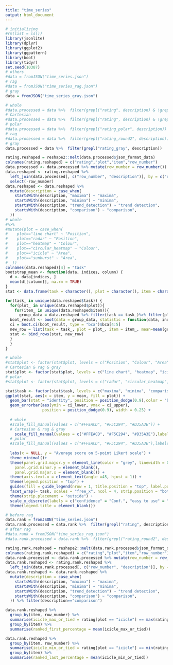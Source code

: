 ---
title: "time_series"
output: html_document
---
```{r, message=FALSE, warning=FALSE}
# initializing
#rm(list = ls())
library(jsonlite)
library(dplyr)
library(ggplot2)
library(ggpattern)
library(boot)
library(tidyr)
set.seed(10387)
# others
#data = fromJSON("time_series.json")
# rag
#data = fromJSON("time_series_rag.json")
# gray
data = fromJSON("time_series_gray.json")

# whole
#data.processed = data %>%  filter(grepl("rating", description) & !grepl("gray", description))
# Cartesian
#data.processed = data %>%  filter(grepl("rating", description) & !grepl("polar", description)& !grepl("gray", description))
# polar
#data.processed = data %>%  filter(grepl("rating_polar", description))
# rag
#data.processed = data %>%  filter(grepl("rating_round2", description)) 
# gray
data.processed = data %>%  filter(grepl("rating_gray", description))
```

```{r warning=FALSE}
rating.reshaped = reshape2::melt(data.processed$json_format_data)
colnames(rating.reshaped) = c("rating","plot","item","row_number")
data.processed <- data.processed %>% mutate(row_number = row_number())
data.reshaped <- rating.reshaped %>% 
  left_join(data.processed[, c("row_number", "description")], by = c("row_number" = "row_number")) %>%
  select(-row_number)
data.reshaped <- data.reshaped %>%
  mutate(description = case_when(
    startsWith(description, "maxima") ~ "maxima",
    startsWith(description, "minima") ~ "minima",
    startsWith(description, "trend_detection") ~ "trend detection",
    startsWith(description, "comparison") ~ "comparison",
  )) 
# whole
#%>%
#mutate(plot = case_when(
#    plot=="line chart" ~ "Position",
#    plot=="radar" ~ "Position",
#    plot=="heatmap" ~ "Colour",
#    plot=="circular_heatmap" ~ "Colour",
#    plot=="icicle" ~ "Area",
#    plot=="sunburst" ~ "Area",
#  ))
colnames(data.reshaped)[4] = "task"
bootstrap_mean <- function(data, indices, column) {
  d <- data[indices, ]
  mean(d[[column]], na.rm = TRUE)
}
stat <- data.frame(task = character(), plot = character(), item = character(), mean = numeric(), ci_lower = numeric(), ci_upper = numeric())

for(task_ in unique(data.reshaped$task)) {
  for(plot_ in unique(data.reshaped$plot)){
    for(item_ in unique(data.reshaped$item)){
      group_data = data.reshaped %>% filter(task == task_)%>% filter(plot == plot_)%>% filter(item == item_)
  boot_result <- boot(data = group_data, statistic = function(data, indices) bootstrap_mean(data, indices, "rating"), R = 10000)
  ci = boot.ci(boot_result, type = "bca")$bca[4:5]
  new_row = list(task = task_, plot = plot_, item = item_, mean=mean(group_data[["rating"]], na.rm = TRUE), ci_lower=ci[1], ci_upper=ci[2])
  stat <- bind_rows(stat, new_row)
  }
  }
}

```

```{r}
# whole
#stat$plot <- factor(stat$plot, levels = c("Position", "Colour", "Area"))
# Cartesian & rag & gray
stat$plot <- factor(stat$plot, levels = c("line chart", "heatmap", "icicle"))
# polar
#stat$plot <- factor(stat$plot, levels = c("radar", "circular_heatmap", "sunburst"))

stat$task <- factor(stat$task, levels = c("maxima", "minima", "comparison", "trend detection"))
ggplot(stat, aes(x = item, y = mean, fill = plot)) + 
  geom_bar(stat = "identity", position = position_dodge(0.9),color = "black") + 
  geom_errorbar(aes(ymin = ci_lower, ymax = ci_upper), 
                position = position_dodge(0.9), width = 0.25) + 
  
  # whole
  #scale_fill_manual(values = c("#FFEACD", "#F5C294", "#D35A3E")) +
  # Cartesian & rag & gray
    scale_fill_manual(values = c("#FFEACD", "#F5C294", "#D35A3E"),labels=c("Line chart","Rectangular heatmap","Icicle plot")) +
  # polar
  #scale_fill_manual(values = c("#FFEACD", "#F5C294", "#D35A3E"),labels=c("Radar chart","Circular heatmap","Sunburst visualisation")) +
  
  labs(x = NULL, y = "Average score on 5-point Likert scale") +
  theme_minimal()+
  theme(panel.grid.major.y = element_line(color = "grey", linewidth = 0.4),
    panel.grid.minor.y = element_blank(),
    panel.grid.major.x = element_blank()) +
  theme(axis.text.x = element_text(angle =45, hjust = 1)) +
  theme(legend.position = "top") +
  guides(fill = guide_legend(nrow = 1, title.position = "top", label.position = "right"))+
  facet_wrap(~ task, scales = "free_x", ncol = 4, strip.position = "bottom") +
  theme(strip.placement = "outside") +
  scale_x_discrete(labels = c("confidence" = "Conf.", "easy to use" = "Ease-use"))+
  theme(legend.title = element_blank())
```

```{r}
# before rag
data.rank = fromJSON("time_series.json")
data.rank.processed = data.rank %>%  filter(grepl("rating", description) & !grepl("polar", description)& !grepl("gray", description))
# after rag
#data.rank = fromJSON("time_series_rag.json")
#data.rank.processed = data.rank %>%  filter(grepl("rating_round2", description))

rating.rank.reshaped = reshape2::melt(data.rank.processed$json_format_data)
colnames(rating.rank.reshaped) = c("rating","plot","item","row_number")
data.rank.processed <- data.rank.processed %>% mutate(row_number = row_number())
data.rank.reshaped <- rating.rank.reshaped %>% 
  left_join(data.rank.processed[, c("row_number", "description")], by = c("row_number" = "row_number"))
data.rank.reshaped <- data.rank.reshaped %>%
  mutate(description = case_when(
    startsWith(description, "maxima") ~ "maxima",
    startsWith(description, "minima") ~ "minima",
    startsWith(description, "trend_detection") ~ "trend detection",
    startsWith(description, "comparison") ~ "comparison",
  )) %>% filter(description=="comparison")

data.rank.reshaped %>%
  group_by(item, row_number) %>%
  summarise(icicle_max_or_tied = rating[plot == "icicle"] == max(rating), .groups = 'drop') %>%
  group_by(item) %>%
  summarise(ranked_first_percentage = mean(icicle_max_or_tied))

data.rank.reshaped %>%
  group_by(item, row_number) %>%
  summarise(icicle_min_or_tied = rating[plot == "icicle"] == min(rating), .groups = 'drop') %>%
  group_by(item) %>%
  summarise(ranked_last_percentage = mean(icicle_min_or_tied))
```


